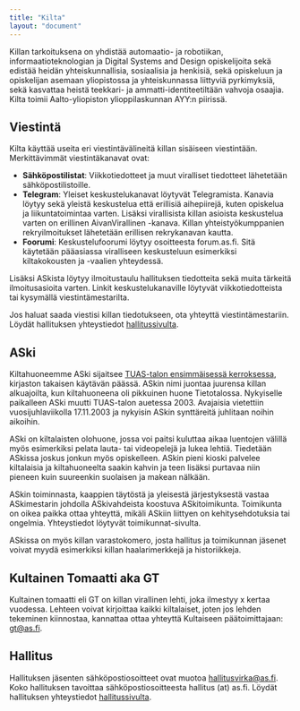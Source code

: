 ```yaml
---
title: "Kilta"
layout: "document"
---
```


Killan tarkoituksena on yhdistää automaatio- ja robotiikan, informaatioteknologian ja Digital Systems and Design opiskelijoita sekä edistää heidän yhteiskunnallisia, sosiaalisia ja henkisiä, sekä opiskeluun ja opiskelijan asemaan yliopistossa ja yhteiskunnassa liittyviä pyrkimyksiä, sekä kasvattaa heistä teekkari- ja ammatti-identiteetiltään vahvoja osaajia. Kilta toimii Aalto-yliopiston ylioppilaskunnan AYY:n piirissä.

## Viestintä
Kilta käyttää useita eri viestintävälineitä killan sisäiseen viestintään. Merkittävimmät viestintäkanavat ovat:
- <strong>Sähköpostilistat</strong>: Viikkotiedotteet ja muut viralliset tiedotteet lähetetään sähköpostilistoille.
- <strong>Telegram</strong>: Yleiset keskustelukanavat löytyvät Telegramista. Kanavia löytyy sekä yleistä keskustelua että erillisiä aihepiirejä, kuten opiskelua ja liikuntatoimintaa varten. Lisäksi virallisista killan asioista keskustelua varten on erillinen AivanVirallinen -kanava. Killan yhteistyökumppanien rekryilmoitukset lähetetään erillisen rekrykanavan kautta.
- <strong>Foorumi</strong>: Keskustelufoorumi löytyy osoitteesta forum.as.fi. Sitä käytetään pääasiassa viralliseen keskusteluun esimerkiksi kiltakokousten ja -vaalien yhteydessä.

Lisäksi ASkista löytyy ilmoitustaulu hallituksen tiedotteita sekä muita tärkeitä ilmoitusasioita varten. Linkit keskustelukanaville löytyvät viikkotiedotteista tai kysymällä viestintämestarilta.

Jos haluat saada viestisi killan tiedotukseen, ota yhteyttä viestintämestariin. Löydät hallituksen yhteystiedot <a target='_self' href='/guild/board'>hallitussivulta</a>.

## ASki
Kiltahuoneemme ASki sijaitsee <a target='_self' href='https://www.openstreetmap.org/#map=19/60.1873/24.81847'>TUAS-talon ensimmäisessä kerroksessa</a>, kirjaston takaisen käytävän päässä. ASkin nimi juontaa juurensa killan alkuajoilta, kun kiltahuoneena oli pikkuinen huone Tietotalossa. Nykyiselle paikalleen ASki muutti TUAS-talon auetessa 2003. Avajaisia vietettiin vuosijuhlaviikolla 17.11.2003 ja nykyisin ASkin synttäreitä juhlitaan noihin aikoihin.

ASki on kiltalaisten olohuone, jossa voi paitsi kuluttaa aikaa luentojen välillä myös esimerkiksi pelata lauta- tai videopelejä ja lukea lehtiä. Tiedetään ASkissa joskus jonkun myös opiskelleen. ASkin pieni kioski palvelee kiltalaisia ja kiltahuoneelta saakin kahvin ja teen lisäksi purtavaa niin pieneen kuin suureenkin suolaisen ja makean nälkään.

ASkin toiminnasta, kaappien täytöstä ja yleisestä järjestyksestä vastaa ASkimestarin johdolla ASkivahdeista koostuva ASkitoimikunta. Toimikunta on oikea paikka ottaa yhteyttä, mikäli ASkiin liittyen on kehitysehdotuksia tai ongelmia. Yhteystiedot löytyvät toimikunnat-sivulta.

ASkissa on myös killan varastokomero, josta hallitus ja toimikunnan jäsenet voivat myydä esimerkiksi killan haalarimerkkejä ja historiikkeja.

## Kultainen Tomaatti aka GT

Kultainen tomaatti eli GT on killan virallinen lehti, joka ilmestyy x kertaa vuodessa. Lehteen voivat kirjoittaa kaikki kiltalaiset, joten jos lehden tekeminen kiinnostaa, kannattaa ottaa yhteyttä Kultaiseen päätoimittajaan: gt@as.fi.

## Hallitus
Hallituksen jäsenten sähköpostiosoitteet ovat muotoa hallitusvirka@as.fi. Koko hallituksen tavoittaa sähköpostiosoitteesta hallitus (at) as.fi. Löydät hallituksen yhteystiedot <a target='_self' href='/guild/board'>hallitussivulta</a>.
